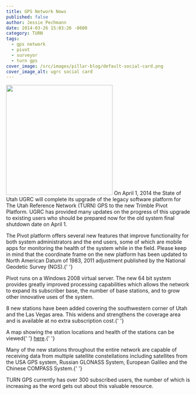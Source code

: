 ```yaml
---
title: GPS Network News
published: false
author: Jessie Pechmann
date: 2014-03-26 15:03:26 -0600
category: TURN
tags:
  - gps network
  - pivot
  - surveyor
  - turn gps
cover_image: /src/images/pillar-blog/default-social-card.png
cover_image_alt: ugrc social card
---
```



<p>
  <img src="/images/404.png" alt="" title="GPSNetwork_March2014" width="291" height="300" class="inline-text-left" />
  On April 1, 2014 the State of Utah UGRC will complete its upgrade of the legacy software platform for The Utah Reference
  Network (TURN) GPS to the new Trimble Pivot Platform. UGRC has provided many updates on the progress of this upgrade to
  existing users who should be prepared now for the old system final shutdown date on April 1.
</p>
<p>
  The Pivot platform offers several new features that improve functionality for both system administrators and the end
  users, some of which are mobile apps for monitoring the health of the system while in the field. Please keep in mind
  that the coordinate frame on the new platform has been updated to North American Datum of 1983, 2011 adjustment
  published by the National Geodetic Survey (NGS).{' '}
</p>
<p>
  Pivot runs on a Windows 2008 virtual server. The new 64 bit system provides greatly improved processing capabilities
  which allows the network to expand its subscriber base, the number of base stations, and to grow other innovative uses
  of the system.
</p>
<p>
  8 new stations have been added covering the southwestern corner of Utah and the Las Vegas area. This widens and
  strengthens the coverage area and is available at no extra subscription cost.{' '}
</p>
<p>
  A map showing the station locations and health of the stations can be viewed{' '}
  <a href="https://168.179.231.9/Map/SensorMap.aspx">here</a>.{' '}
</p>
<p>
  Many of the new stations throughout the entire network are capable of receiving data from multiple satellite
  constellations including satellites from the USA GPS system, Russian GLONASS System, European Galileo and the Chinese
  COMPASS System.{' '}
</p>
<p>
  TURN GPS currently has over 300 subscribed users, the number of which is increasing as the word gets out about this
  valuable resource.
</p>

<Contacts subject={frontmatter.title} contactKey="turn" />
